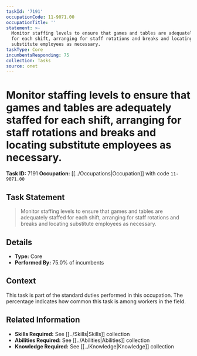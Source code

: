 ```yaml
---
taskId: '7191'
occupationCode: 11-9071.00
occupationTitle: ''
statement: >-
  Monitor staffing levels to ensure that games and tables are adequately staffed
  for each shift, arranging for staff rotations and breaks and locating
  substitute employees as necessary.
taskType: Core
incumbentsResponding: 75
collection: Tasks
source: onet
---
```

# Monitor staffing levels to ensure that games and tables are adequately staffed for each shift, arranging for staff rotations and breaks and locating substitute employees as necessary.

**Task ID:** 7191
**Occupation:** [[../Occupations|Occupation]] with code `11-9071.00`

## Task Statement

> Monitor staffing levels to ensure that games and tables are adequately staffed for each shift, arranging for staff rotations and breaks and locating substitute employees as necessary.

## Details

- **Type:** Core
- **Performed By:** 75.0% of incumbents

## Context

This task is part of the standard duties performed in this occupation. The percentage indicates how common this task is among workers in the field.

## Related Information

- **Skills Required:** See [[../Skills|Skills]] collection
- **Abilities Required:** See [[../Abilities|Abilities]] collection
- **Knowledge Required:** See [[../Knowledge|Knowledge]] collection
